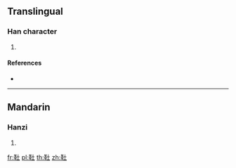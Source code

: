 {{character info/new}}
==Translingual==

===Han character===
{{Han char|rn=177|rad=革|as=03|sn=12|four=|canj=TJG}}

# {{defn|Han|sort=革03}}

====References====
* {{Han ref|kx=1385.100|dkj=42719|dj=1899.240|hdz=74326.040|uh=976F|ud=38767}}

----

==Mandarin==

===Hanzi===
{{cmn-hanzi|pin=[[dù]] ([[du4]])|wg=tu<sup>4</sup>}}

# {{defn|lang=cmn|sort=革03}}

[[fr:靯]]
[[pl:靯]]
[[th:靯]]
[[zh:靯]]